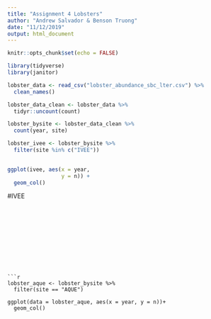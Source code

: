 ```yaml
---
title: "Assignment 4 Lobsters"
author: "Andrew Salvador & Benson Truong"
date: "11/12/2019"
output: html_document
---
```


```r
knitr::opts_chunk$set(echo = FALSE)
```


```r
library(tidyverse)
library(janitor)
```


```r
lobster_data <- read_csv("lobster_abundance_sbc_lter.csv") %>% 
  clean_names() 

lobster_data_clean <- lobster_data %>% 
  tidyr::uncount(count)

lobster_bysite <- lobster_data_clean %>% 
  count(year, site)

```

```r
lobster_ivee <- lobster_bysite %>% 
  filter(site %in% c("IVEE"))
  

ggplot(ivee, aes(x = year, 
                 y = n)) +
  geom_col() 
```

  


#IVEE


```











```r
lobster_aque <- lobster_bysite %>% 
  filter(site == "AQUE")

ggplot(data = lobster_aque, aes(x = year, y = n))+
  geom_col()

```


